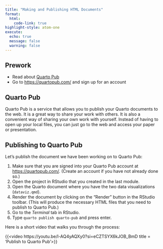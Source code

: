 ```yaml
---
title: "Making and Publishing HTML Documents"
format: 
  html:
    code-link: true
highlight-style: atom-one
execute: 
  echo: true
  message: false
  warning: false
---
```


::: {.callout-tip}
## Prework

- Read about [Quarto Pub](https://quarto.org/docs/publishing/quarto-pub.html)
- Go to <https://quartopub.com/> and sign up for an account
:::

## Quarto Pub

Quarto Pub is a service that allows you to publish your Quarto documents to the web. It is a great way to share your work with others. It is also a convenient way of sharing your own work with yourself. Instead of having to open up your local files, you can just go to the web and access your paper or presentation. 

## Publishing to Quarto Pub

Let's publish the document we have been working on to Quarto Pub:

1. Make sure that you are signed into your Quarto Pub account at <https://quartopub.com/>. (Create an account if you have not already done so.)
2. Open the project in RStudio that you created in the last module. 
3. Open the Quarto document where you have the two data visualizations (`dataviz.qmd`). 
4. Render the document by clicking on the "Render" button in the RStudio toolbar. (This will produce the necessary HTML files that you need to publish to Quarto Pub.)
5. Go to the *Terminal* tab in RStudio. 
6. Type `quarto publish quarto-pub` and press enter.

Here is a short video that walks you through the process:

{{<video https://youtu.be/l-AQ4yAQXy0?si=eCZTSYX6kJOB_BmD title = 'Publish to Quarto Pub'>}}

